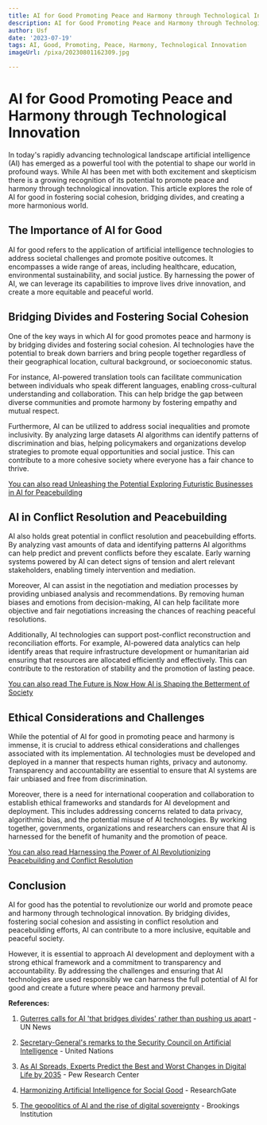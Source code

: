 ```yaml
---
title: AI for Good Promoting Peace and Harmony through Technological Innovation
description: AI for Good Promoting Peace and Harmony through Technological Innovation
author: Usf
date: '2023-07-19'
tags: AI, Good, Promoting, Peace, Harmony, Technological Innovation
imageUrl: /pixa/20230801162309.jpg

---
```

# AI for Good Promoting Peace  and Harmony through Technological Innovation

In today's  rapidly advancing technological landscape artificial  intelligence (AI) has emerged as a powerful tool  with the potential to shape our world in profound ways. While  AI has  been met with both excitement and skepticism there  is a growing recognition of its  potential to promote peace and harmony through technological  innovation. This article explores the role of AI for good in fostering social  cohesion, bridging divides,  and creating a more harmonious world.

## The Importance of AI  for Good

AI for good refers to the application of artificial intelligence technologies to address societal challenges  and promote positive outcomes. It encompasses a wide range of areas, including healthcare, education, environmental sustainability, and social justice. By harnessing the power of AI, we can leverage its capabilities to improve lives drive innovation, and create  a more equitable  and peaceful world.

## Bridging Divides  and Fostering Social  Cohesion

One of the  key  ways in which AI for good promotes peace and harmony is by bridging divides and fostering social cohesion. AI technologies  have the potential to break down barriers and bring people together  regardless of their geographical location, cultural  background, or socioeconomic status.

For instance, AI-powered translation tools can facilitate communication between individuals who speak different languages, enabling cross-cultural understanding and collaboration.  This can help bridge the gap between diverse communities  and promote harmony by fostering empathy and  mutual respect.

Furthermore,  AI can be utilized to address social inequalities and promote inclusivity. By analyzing large  datasets  AI algorithms can identify patterns of discrimination and bias, helping  policymakers and organizations develop strategies to promote equal opportunities  and social justice. This can contribute to a more cohesive society  where everyone has a fair  chance to thrive.

[You can also read Unleashing the Potential  Exploring Futuristic Businesses in AI for Peacebuilding](Unleashing%20the%20Potential%20Exploring%20Futuristic%20Businesses%20in%20AI%20for%20Peacebuilding)


## AI  in Conflict Resolution and Peacebuilding

AI also holds great potential in conflict resolution and peacebuilding efforts. By analyzing  vast amounts of data and identifying patterns AI  algorithms can help predict and prevent conflicts  before they escalate. Early warning  systems powered by AI can  detect signs of tension and alert relevant stakeholders, enabling timely  intervention and mediation.

Moreover, AI can assist in the negotiation and mediation  processes by providing unbiased analysis  and  recommendations. By removing human biases and emotions from  decision-making, AI can help facilitate more objective and fair negotiations increasing the  chances of reaching peaceful resolutions.

Additionally, AI technologies can support post-conflict reconstruction and  reconciliation efforts. For example, AI-powered data analytics can help identify areas that require infrastructure development  or humanitarian aid ensuring that resources are allocated  efficiently and effectively. This  can contribute to the restoration of stability and the promotion of lasting peace.

[You can  also read The Future is Now How AI is Shaping the Betterment of Society](The%20Future%20is%20Now%20How%20AI%20is%20Shaping%20the%20Betterment%20of%20Society)


## Ethical Considerations and Challenges

While the potential of AI for good in promoting peace and harmony is immense, it is crucial to address ethical considerations and challenges associated with its implementation. AI technologies  must be developed and deployed in a manner that respects human rights, privacy and autonomy. Transparency and accountability are essential  to ensure that AI systems are fair unbiased and free from discrimination.

Moreover, there  is  a need for international cooperation  and collaboration to establish ethical frameworks and standards  for AI development  and deployment. This includes addressing concerns related to data privacy, algorithmic bias, and the  potential misuse of  AI technologies. By working together, governments, organizations and researchers can ensure that AI  is harnessed for the benefit of humanity and the promotion of peace.

[You can also read Harnessing the Power of AI Revolutionizing Peacebuilding and  Conflict Resolution](Harnessing%20the%20Power%20of%20AI%20Revolutionizing%20Peacebuilding%20and%20Conflict%20Resolution)


## Conclusion

AI for good has the potential to revolutionize our world and promote  peace and harmony  through technological innovation. By bridging  divides, fostering social cohesion and assisting in conflict resolution and peacebuilding efforts, AI can  contribute  to a more inclusive, equitable and peaceful society.

However, it is essential to approach AI development and deployment  with a strong ethical framework and  a commitment to transparency and accountability.  By addressing the challenges and ensuring that AI technologies  are used responsibly we can harness the full potential of AI for good and create a future where  peace and harmony prevail.

**References:**

1. [Guterres calls for AI 'that bridges divides' rather than pushing us apart](https://news.un.org/en/story/2023/07/1138827) - UN News

2. [Secretary-General's remarks to the Security Council on Artificial Intelligence](https://www.un.org/sg/en/content/sg/speeches/2023-07-18/secretary-generals-remarks-the-security-council-artificial-intelligence) -  United Nations

3. [As AI Spreads, Experts Predict the Best and Worst Changes in Digital  Life by 2035](https://www.pewresearch.org/internet/wp-content/uploads/sites/9/2023/06/PI_2023.06.21_Best-Worst-Digital-Life_2035_FINAL.pdf) - Pew Research Center

4.  [Harmonizing Artificial Intelligence for Social Good](https://www.researchgate.net/publication/344039178_Harmonizing_Artificial_Intelligence_for_Social_Good) - ResearchGate

5. [The geopolitics of AI and the rise of digital sovereignty](https://www.brookings.edu/articles/the-geopolitics-of-ai-and-the-rise-of-digital-sovereignty/) - Brookings  Institution
